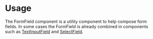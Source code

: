 # Usage

The FormField component is a utility component to help compose form fields.
In some cases the FormField is already combined in components such as [TextInputField](./text-input) and [SelectField](./select).
